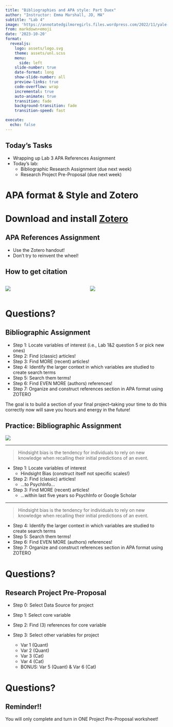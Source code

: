 ```yaml
---
title: "Bibliographies and APA style: Part Duex"
author: "Instructor: Emma Marshall, JD, MA"
subtitle: "Lab 4"
image: 'https://annotatedgilmoregirls.files.wordpress.com/2022/11/yale-university.jpg'
from: markdown+emoji
date: '2023-10-20'
format:
  revealjs: 
    logo: assets/logo.svg
    theme: assets/unl.scss
    menu:
      side: left
    slide-number: true
    date-format: long
    show-slide-number: all
    preview-links: true
    code-overflow: wrap
    incremental: true
    auto-animate: true
    transition: fade
    background-transition: fade
    transition-speed: fast

execute:
  echo: false
---
```


## Today's Tasks {background-image="images/fitz.png" background-opacity="0.1"}

::: incremental
-   Wrapping up Lab 3 APA References Assignment
-   Today's lab:
    -   Bibliographic Research Assignment (due next week)
    -   Research Project Pre-Proposal (due next week)
:::

# APA format & Style and Zotero

# Download and install [Zotero](https://www.zotero.org/)

## APA References Assignment

::: callout-tip
-   Use the Zotero handout!
-   Don't try to reinvent the wheel!
:::

## How to get citation

::: columns
::: {.column width="50%"}
![](images/single_item.gif)
:::

::: {.column width="50%"}
![](images/zotero_collection.gif)
:::
:::

# Questions? {background-image="images/fitz.png" background-opacity="0.1"}

## Bibliographic Assignment {.smaller}

::: incremental
-   Step 1: Locate variables of interest (i.e., Lab 1&2 question 5 or pick new ones)
-   Step 2: Find [(classic)]{.rn} articles!
-   Step 3: Find [MORE (recent)]{.rn} articles!
-   Step 4: Identify the larger context in which variables are studied to create [search terms]{.rn}
-   Step 5: Search them terms!
-   Step 6: Find [EVEN MORE (authors)]{.rn} references!
-   Step 7: Organize and construct references section in APA format using ZOTERO
:::

::: callout-note
The goal is to build a section of your final project--taking your time to do this correctly now will save you hours and energy in the future!
:::

## Practice: Bibliographic Assignment

[![](images/hindsight-bias.png)](https://web.colby.edu/cogblog/2019/11/25/who-needs-a-crystal-ball-to-see-the-future-when-hindsight-bias-makes-you-feel-as-if-you-knew-it-all-along/)

------------------------------------------------------------------------

::: incremental
> [Hindsight bias]{.rn} is the tendency for individuals to rely on new knowledge when recalling their initial predictions of an event.

-   Step 1: Locate variables of interest
    -   Hindsight Bias (construct itself not specific scales!)
-   Step 2: Find (classic) articles!
    -   ...to PsychInfo...
-   Step 3: Find MORE (recent) articles!
    -   ...within last five years so PsychInfo or Google Scholar
:::

------------------------------------------------------------------------

::: incremental
> [Hindsight bias]{.rn} is the tendency for individuals to rely on new knowledge when recalling their initial predictions of an event.

-   Step 4: Identify the larger context in which variables are studied to create search terms
-   Step 5: Search them terms!
-   Step 6: Find EVEN MORE (authors) references!
-   Step 7: Organize and construct references section in APA format using ZOTERO
:::

# Questions? {background-image="images/fitz.png" background-opacity="0.1"}

## Research Project Pre-Proposal {.smaller}

::: incremental
-   Step 0: Select Data Source for project

-   Step 1: Select [core variable]{.rn}

-   Step 2: Find (3) references for core variable

-   Step 3: Select [other]{.rn} variables for project

    -   Var 1 (Quant)
    -   Var 2 (Quant)
    -   Var 3 (Cat)
    -   Var 4 (Cat)
    -   BONUS: Var 5 (Quant) & Var 6 (Cat)
:::

# Questions? {background-image="images/fitz.png" background-opacity="0.1"}

::: callout-caution
## Reminder!!

You will only complete and turn in ONE Project Pre-Proposal worksheet!
:::
